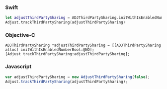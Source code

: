 <Tabs>
<Tab sync="swift">

### Swift

```swift
let adjustThirdPartySharing = ADJThirdPartySharing.initWithIsEnabledNumberBool(false)
Adjust.trackThirdPartySharing(adjustThirdPartySharing)
```

</Tab>
<Tab sync="objc">

### Objective-C

```objc
ADJThirdPartySharing *adjustThirdPartySharing = [[ADJThirdPartySharing alloc] initWithIsEnabledNumberBool:@NO];
[Adjust trackThirdPartySharing:adjustThirdPartySharing];
```

</Tab>
<Tab sync="js">

### Javascript

```js
var adjustThirdPartySharing = new AdjustThirdPartySharing(false);
Adjust.trackThirdPartySharing(adjustThirdPartySharing);
```

</Tab>
</Tabs>
